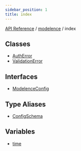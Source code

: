 ```yaml
---
sidebar_position: 1
title: index
---
```


[API Reference](/api-reference/modelence/index/../../index) / [modelence](/api-reference/modelence/index/../index) / index

## Classes

- [AuthError](/api-reference/modelence/index/classes/AuthError)
- [ValidationError](/api-reference/modelence/index/classes/ValidationError)

## Interfaces

- [ModelenceConfig](/api-reference/modelence/index/interfaces/ModelenceConfig)

## Type Aliases

- [ConfigSchema](/api-reference/modelence/index/type-aliases/ConfigSchema)

## Variables

- [time](/api-reference/modelence/index/variables/time)
